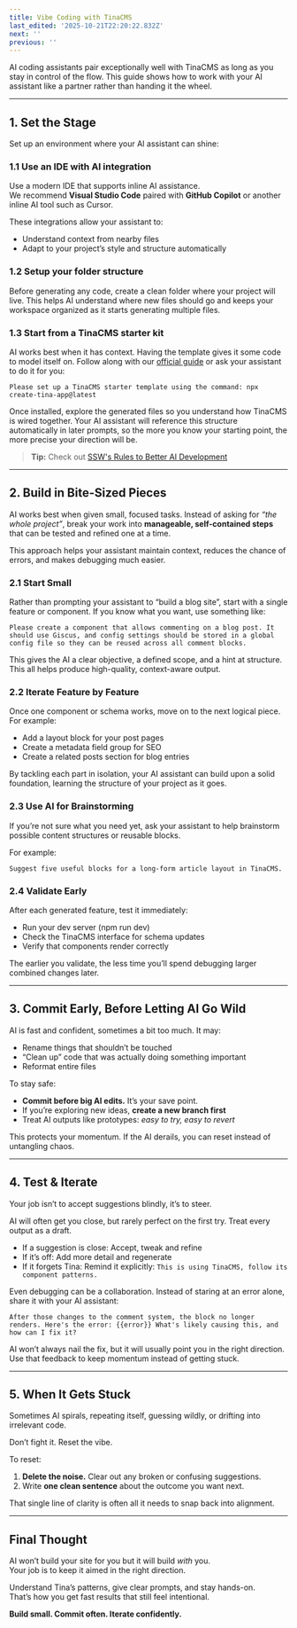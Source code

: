 ```yaml
---
title: Vibe Coding with TinaCMS
last_edited: '2025-10-21T22:20:22.832Z'
next: ''
previous: ''
---
```


AI coding assistants pair exceptionally well with TinaCMS as long as you stay in control of the flow. This guide shows how to work with your AI assistant like a partner rather than handing it the wheel.

***

## 1. Set the Stage

Set up an environment where your AI assistant can shine:

### 1.1 Use an IDE with AI integration

Use a modern IDE that supports inline AI assistance.\
We recommend **Visual Studio Code** paired with **GitHub Copilot** or another inline AI tool such as Cursor.

These integrations allow your assistant to:

* Understand context from nearby files
* Adapt to your project’s style and structure automatically

### 1.2 Setup your folder structure

Before generating any code, create a clean folder where your project will live.
This helps AI understand where new files should go and keeps your workspace organized as it starts generating multiple files.

### 1.3 Start from a TinaCMS starter kit

AI works best when it has context. Having the template gives it some code to model itself on. Follow along with our [official guide](https://tina.io/docs/introduction/using-starter) or ask your assistant to do it for you:

`Please set up a TinaCMS starter template using the command: npx create-tina-app@latest`

Once installed, explore the generated files so you understand how TinaCMS is wired together.
Your AI assistant will reference this structure automatically in later prompts, so the more you know your starting point, the more precise your direction will be.

> **Tip:** Check out [SSW's Rules to Better AI Development](https://www.ssw.com.au/rules/rules-to-better-ai-development/)

***

## 2. Build in Bite-Sized Pieces

AI works best when given small, focused tasks. Instead of asking for *“the whole project”*, break your work into **manageable, self-contained steps** that can be tested and refined one at a time.

This approach helps your assistant maintain context, reduces the chance of errors, and makes debugging much easier.

### 2.1 Start Small

Rather than prompting your assistant to “build a blog site”, start with a single feature or component. If you know what you want, use something like:

`Please create a component that allows commenting on a blog post. It should use Giscus, and config settings should be stored in a global config
 file so they can be reused across all comment blocks.`

This gives the AI a clear objective, a defined scope, and a hint at structure. This all helps produce high-quality, context-aware output.

### 2.2 Iterate Feature by Feature

Once one component or schema works, move on to the next logical piece.
For example:

* Add a layout block for your post pages
* Create a metadata field group for SEO
* Create a related posts section for blog entries

By tackling each part in isolation, your AI assistant can build upon a solid foundation, learning the structure of your project as it goes.

### 2.3 Use AI for Brainstorming

If you’re not sure what you need yet, ask your assistant to help brainstorm possible content structures or reusable blocks.

For example:

`Suggest five useful blocks for a long-form article layout in TinaCMS.`

### 2.4 Validate Early

After each generated feature, test it immediately:

* Run your dev server (npm run dev)
* Check the TinaCMS interface for schema updates
* Verify that components render correctly

The earlier you validate, the less time you’ll spend debugging larger combined changes later.

***

## 3. Commit Early, Before Letting AI Go Wild

AI is fast and confident, sometimes a bit too much. It may:

* Rename things that shouldn’t be touched
* “Clean up” code that was actually doing something important
* Reformat entire files

To stay safe:

* **Commit before big AI edits.** It’s your save point.
* If you’re exploring new ideas, **create a new branch first**
* Treat AI outputs like prototypes: *easy to try, easy to revert*

This protects your momentum. If the AI derails, you can reset instead of untangling chaos.

***

## 4. Test & Iterate

Your job isn’t to accept suggestions blindly, it’s to steer.

AI will often get you close, but rarely perfect on the first try.
Treat every output as a draft.

* If a suggestion is close: Accept, tweak and refine
* If it’s off: Add more detail and regenerate
* If it forgets Tina: Remind it explicitly: `This is using TinaCMS, follow its component patterns.`

Even debugging can be a collaboration. Instead of staring at an error alone, share it with your AI assistant:

`After those changes to the comment system, the block no longer renders.
Here's the error: {{error}}
What's likely causing this, and how can I fix it?`

AI won’t always nail the fix, but it will usually point you in the right direction. Use that feedback to keep momentum instead of getting stuck.

***

## 5. When It Gets Stuck

Sometimes AI spirals, repeating itself, guessing wildly, or drifting into irrelevant code.

Don’t fight it. Reset the vibe.

To reset:

1. **Delete the noise.** Clear out any broken or confusing suggestions.
2. Write **one clean sentence** about the outcome you want next.

That single line of clarity is often all it needs to snap back into alignment.

***

## Final Thought

AI won’t build your site for you but it will build *with* you.\
Your job is to keep it aimed in the right direction.

Understand Tina’s patterns, give clear prompts, and stay hands-on.\
That’s how you get fast results that still feel intentional.

**Build small. Commit often. Iterate confidently.**
